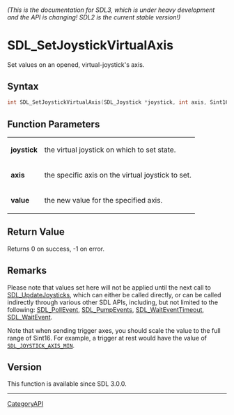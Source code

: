====== (This is the documentation for SDL3, which is under heavy development and the API is changing! SDL2 is the current stable version!) ======
= SDL_SetJoystickVirtualAxis =

Set values on an opened, virtual-joystick's axis.

== Syntax ==

<syntaxhighlight lang='c'>
int SDL_SetJoystickVirtualAxis(SDL_Joystick *joystick, int axis, Sint16 value);
</syntaxhighlight>

== Function Parameters ==

{|
|'''joystick'''
|the virtual joystick on which to set state.
|-
|'''axis'''
|the specific axis on the virtual joystick to set.
|-
|'''value'''
|the new value for the specified axis.
|}

== Return Value ==

Returns 0 on success, -1 on error.

== Remarks ==

Please note that values set here will not be applied until the next call to
[[SDL_UpdateJoysticks]], which can either be called directly, or can be
called indirectly through various other SDL APIs, including, but not
limited to the following: [[SDL_PollEvent]], [[SDL_PumpEvents]],
[[SDL_WaitEventTimeout]], [[SDL_WaitEvent]].

Note that when sending trigger axes, you should scale the value to the full
range of Sint16. For example, a trigger at rest would have the value of
<code>[[SDL_JOYSTICK_AXIS_MIN]]</code>.

== Version ==

This function is available since SDL 3.0.0.

----
[[CategoryAPI]]


